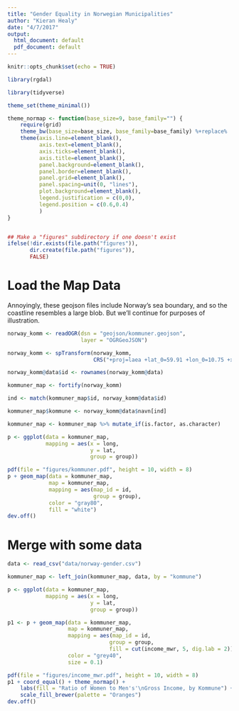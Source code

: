 ```yaml
---
title: "Gender Equality in Norwegian Municipalities"
author: "Kieran Healy"
date: "4/7/2017"
output:
  html_document: default
  pdf_document: default
---
```


```r
knitr::opts_chunk$set(echo = TRUE)

library(rgdal)

library(tidyverse)

theme_set(theme_minimal())

theme_normap <- function(base_size=9, base_family="") {
    require(grid)
    theme_bw(base_size=base_size, base_family=base_family) %+replace%
    theme(axis.line=element_blank(),
          axis.text=element_blank(),
          axis.ticks=element_blank(),
          axis.title=element_blank(),
          panel.background=element_blank(),
          panel.border=element_blank(),
          panel.grid=element_blank(),
          panel.spacing=unit(0, "lines"),
          plot.background=element_blank(),
          legend.justification = c(0,0),
          legend.position = c(0.6,0.4)
          )
}


## Make a "figures" subdirectory if one doesn't exist
ifelse(!dir.exists(file.path("figures")),
       dir.create(file.path("figures")),
       FALSE)

```

# Load the Map Data

Annoyingly, these geojson files include Norway's sea boundary, and so
the coastline resembles a large blob. But we'll continue for purposes
of illustration.

```r

norway_komm <- readOGR(dsn = "geojson/kommuner.geojson",
                       layer = "OGRGeoJSON")

norway_komm <- spTransform(norway_komm,
                           CRS("+proj=laea +lat_0=59.91 +lon_0=10.75 +x_0=0 +y_0=0 +a=6370997 +b=6370997 +units=m +no_defs"))

norway_komm@data$id <- rownames(norway_komm@data)

kommuner_map <- fortify(norway_komm)

ind <- match(kommuner_map$id, norway_komm@data$id)

kommuner_map$kommune <- norway_komm@data$navn[ind]

kommuner_map <- kommuner_map %>% mutate_if(is.factor, as.character)

p <- ggplot(data = kommuner_map,
            mapping = aes(x = long,
                          y = lat,
                          group = group))

pdf(file = "figures/kommuner.pdf", height = 10, width = 8)
p + geom_map(data = kommuner_map,
             map = kommuner_map,
             mapping = aes(map_id = id,
                           group = group),
             color = "gray80",
             fill = "white")
dev.off()

```

# Merge with some data

```r

data <- read_csv("data/norway-gender.csv")

kommuner_map <- left_join(kommuner_map, data, by = "kommune")

p <- ggplot(data = kommuner_map,
            mapping = aes(x = long,
                          y = lat,
                          group = group))

p1 <- p + geom_map(data = kommuner_map,
                   map = kommuner_map,
                   mapping = aes(map_id = id,
                                group = group,
                                fill = cut(income_mwr, 5, dig.lab = 2)),
                   color = "grey40",
                   size = 0.1)

pdf(file = "figures/income_mwr.pdf", height = 10, width = 8)
p1 + coord_equal() + theme_normap() +
    labs(fill = "Ratio of Women to Men's'\nGross Income, by Kommune") + 
    scale_fill_brewer(palette = "Oranges")
dev.off()


```

